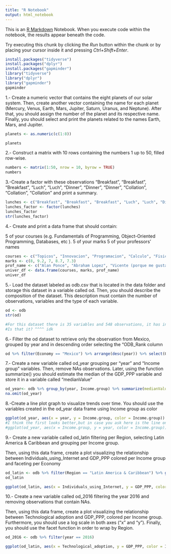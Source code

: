 ---
title: "R Notebook"
output: html_notebook
---

This is an [R Markdown](http://rmarkdown.rstudio.com) Notebook. When you execute code within the notebook, the results appear beneath the code. 

Try executing this chunk by clicking the *Run* button within the chunk or by placing your cursor inside it and pressing *Ctrl+Shift+Enter*. 

```{r}
install.packages("tidyverse")
install.packages("dplyr")
install.packages("gapminder")
library("tidyverse")
library("dplyr")
library("gapminder")
gapminder
```

1.- Create a numeric vector that contains the eight planets of our solar system. Then, create another vector containing the name for each planet (Mercury, Venus, Earth, Mars, Jupiter, Saturn, Uranus, and Neptune). After that, you should assign the number of the planet and its respective name. Finally, you should select and print the planets related to the names Earth, Mars, and Jupiter.

```{r}
planets <- as.numeric(c(1:8))

planets
```


2.- Construct a matrix with 10 rows containing the numbers 1 up to 50, filled row-wise.

```{r}
numbers <- matrix(1:50, nrow = 10, byrow = TRUE)
numbers
```


3.-Create a factor with these observations "Breakfast", "Breakfast", "Breakfast", "Luch", "Luch", "Dinner", "Dinner", "Dinner", "Collation", "Collation", "Collation" and print a summary.

```{r}
lunches <- c("Breakfast", "Breakfast", "Breakfast", "Luch", "Luch", "Dinner", "Dinner", "Dinner", "Collation", "Collation", "Collation")
lunches_factor <- factor(lunches)
lunches_factor
str(lunches_factor)
```


4.- Create and print a data frame that should contain:

5 of your courses (e.g. Fundamentals of Programming, Object-Oriented Programming, Databases, etc ).
5 of your marks
5 of your professors' names


```{r}
courses <- c("Topicos", "Innovacion", "Programacion", "Calculo", "Fisica")
marks <- c(8, 9.2, 7, 8.7, 7.3)
prof_name <- c("Alan Ponce", "Abraham Lopez", "Vicente (porque me gusta mas el apellido:) Jimenez", "Oscar Matrinez", "Gilberto Rivera")
univer_df <- data.frame(courses, marks, prof_name)
univer_df
```

5.- Load the dataset labeled as odb.csv that is located in the data folder and storage this dataset in a variable called od. Then, you should describe the composition of the dataset. This description must contain the number of observations, variables and the type of each variable.

```{r}
od <- odb
str(od)

#For this dataset there is 35 variables and 548 observations, it has integers, factors and numeric values in the data.
#Is that it? ^^^^ idk
```


6.- Filter the od dataset to retrieve only the observation from Mexico, grouped by year and in descending order selecting the "ODB_Rank column

```{r}
od %>% filter(Economy == "Mexico") %>% arrange(desc(year)) %>% select(ODB_Rank)

```


7.- Create a new variable called od_year grouping per "year" and "Income group" variables. Then, remove NAs observations. Later, using the function summarize() you should estimate the median of the GDP_PPP variable and store it in a variable called "medianValue"

```{r}
od_year<- odb %>% group_by(year, Income.group) %>% summarize(medianValue = median(GDP_PPP))
na.omit(od_year)
```


8.-Create a line plot graph to visualize trends over time. You should use the variables created in the od_year data frame using Income group as color

```{r}
ggplot(od_year, aes(x = year, y = Income.group, color = Income.group)) + geom_area()
#I think the first looks better,but in case you ask here is the line one:
#ggplot(od_year, aes(x = Income.group, y = year, color = Income.group)) + geom_line()

```


9.- Create a new variable called od_latin filtering per Region, selecting Latin America & Caribbean and grouping per Income group.

Then, using this data frame, create a plot visualizing the relationship between Individuals_using_Internet and GDP_PPP colored per Income group and faceting per Economy

```{r}
od_latin <- odb %>% filter(Region == "Latin America & Caribbean") %>% group_by(Income.group)
od_latin

ggplot(od_latin, aes(x = Individuals_using_Internet, y = GDP_PPP, color = Income.group)) + geom_point() + facet_wrap(~Economy)
```


10.- Create a new variable called od_2016 filtering the year 2016 and removing observations that contain NAs.

Then, using this data frame, create a plot visualizing the relationship between Technological adoption and GDP_PPP, colored per Income group. Furthermore, you should use a log scale in both axes ("x" and "y"). Finally, you should use the facet function in order to wrap by Region.

```{r}
od_2016 <- odb %>% filter(year == 2016)

ggplot(od_latin, aes(x = Technological_adoption, y = GDP_PPP, color = Income.group)) + scale_x_log10() + scale_y_log10() + geom_point() + facet_wrap(~Region)

```

